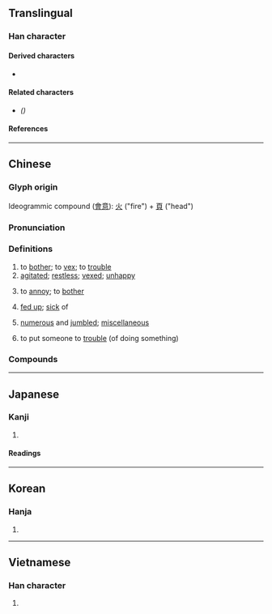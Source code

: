 {{also|烦}}
{{character info}}
==Translingual==

===Han character===
{{stroke order|strokes=13}}
{{Han char|rn=86|rad=火|as=09|sn=13|four=91886|canj=FMBC|ids=⿰火頁}}

====Derived characters====
* {{l|mul|[[𫬆]]([[𫫏]]), [[𢶃]], [[𪹺]], [[𨆌]], [[𭆖]], [[薠]]([[𮐚]]), [[𨆜]]}}

====Related characters====
* {{l|mul|[[烦]]}} ''({{w|Simplified Chinese}})''

====References====
{{Han ref|kx=0678.030|dkj=19229|dj=1089.060|hdz=32216.050|uh=7169}}

----

==Chinese==
{{zh-forms|s=烦}}

===Glyph origin===
{{Han etym}}
Ideogrammic compound ([[會意]]): [[火]] ("fire") + [[頁]] ("head")
===Pronunciation===
{{zh-pron
|m=fán
|m-s=fan2
|c=faan4
|h=pfs=fàn
|md=
|mn=ml,tw,pn,sg:hoân
|mn-t=huêng5/huang5/huam5
|mn-t_note=huêng5 - Chaozhou; huang5 - Shantou; huam5 - Jieyang, Pontianak
|w=
|mc=y
|oc=y
|cat=v,a
}}

===Definitions===
{{zh-hanzi}}

# to [[bother]]; to [[vex]]; to [[trouble]]
# [[agitated]]; [[restless]]; [[vexed]]; [[unhappy]]
#: {{zh-x|煩躁|'''fidgety'''}}
#: {{zh-x|心裡 很 煩}}
# to [[annoy]]; to [[bother]]
#: {{zh-x|你 不要 煩 我 好 嗎{ma}？|Don't annoy me, okay?}}
# [[fed up]]; [[sick]] of
#: {{zh-x|這些 話 我 都 聽 煩 了。|I'm '''fed up''' with these words.}}
# [[numerous]] and [[jumbled]]; [[miscellaneous]]
# {{lb|zh|polite}} to put someone to [[trouble]] (of doing something)
#: {{zh-x|有事 相煩}}

===Compounds===
{{zh-der|不憚其煩|不煩惱|央煩|不奈煩|不憚煩|奉煩|心煩慮亂|憂煩|惹麻煩|心煩技癢|奈煩|心煩意亂|心煩|不煩|不厭其煩|不耐煩|不耐心煩|不勝其煩|內煩|厭煩|動煩|嘖有煩言|煩囂|煩劇|找麻煩|煩膩|煩勞|煩囂喧鬧|案牘勞煩|憚煩|煩絮|煩複|煩熱|煩言|煩惱|滌煩|煩忙|煩猥|煩言碎語|煩吵|撥煩理劇|煩細|煩想|激煩|煩法|磨煩|相煩|煩苛|省煩從簡|搗麻煩|煩心|發煩|撥煩理難|甄煩就簡|煩難|煩人|煩雜|煩躁|煩費|煩請|煩言碎辭|煩文|煩數|煩擾|煩懣|煩愁|煩惱絲|煩悶|煩富|煩天惱地|煩問|煩厭|煩冗|煩慮|煩瑣|煩亂|沒耐煩|煩冤|絮煩|耐煩|道煩惱|起煩|食少事煩|麻煩|頻煩|話休絮煩|自尋煩惱|車殆馬煩|累煩|要言不煩|膩煩|自找麻煩}}

{{zh-cat|Intermediate}}

----

==Japanese==

===Kanji===
{{ja-kanji|grade=c|rs=火09}}

# {{rfdef|ja|sort=火09}}

====Readings====
{{ja-readings
|goon=ぼん
|kanon=はん
|kun=わずら-う<わづら-ふ, わずら-わす<わづら-はす, わずら-わしい<わづら-はしい, うるさ-い, うるさ-がる
}}

----

==Korean==

===Hanja===
{{ko-hanja|hangeul=번|eumhun=|rv=beon|mr=pŏn|y=pen}}

# {{rfdef|ko|sort=火09}}

----

==Vietnamese==

===Han character===
{{vi-readings|reading=phiền|rs=火09}}

# {{rfdef|vi|sort=火09}}